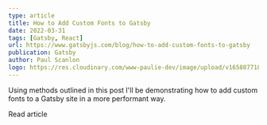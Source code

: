 ```yaml
---
type: article
title: How to Add Custom Fonts to Gatsby
date: 2022-03-31
tags: [Gatsby, React]
url: https://www.gatsbyjs.com/blog/how-to-add-custom-fonts-to-gatsby
publication: Gatsby
author: Paul Scanlon
logo: https://res.cloudinary.com/www-paulie-dev/image/upload/v1658077182/paulie.dev/Logos/gatsby-logo_dgbkjm.png
---
```


Using methods outlined in this post I'll be demonstrating how to add custom fonts to a Gatsby site in a more performant
way.

<CtaExternal href='https://www.gatsbyjs.com/blog/how-to-add-custom-fonts-to-gatsby'>Read article</CtaExternal>

